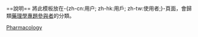 {{userbox
| border-c = RoyalBlue
| id = [[Image:Penicillin core.svg|44px]]
| id-c = #ffffff
| info = 這個用戶是'''[[WikiProject:药理学|药理学专题]]'''的參與者。
| info-c = #dfefff
| info-s = 9
| usercategory = 藥理學專題參與者
| nocat = {{{nocat|}}}
}}<noinclude>
<br style="clear:both" />
==說明==
將此模板放在-{zh-cn:用户; zh-hk:用戶; zh-tw:使用者;}-頁面，會歸類[[:Category:藥理學專題參與者|藥理學專題參與者]]的分類。
[[Category:專題用戶標誌模板|Pharmacology]]
</noinclude>